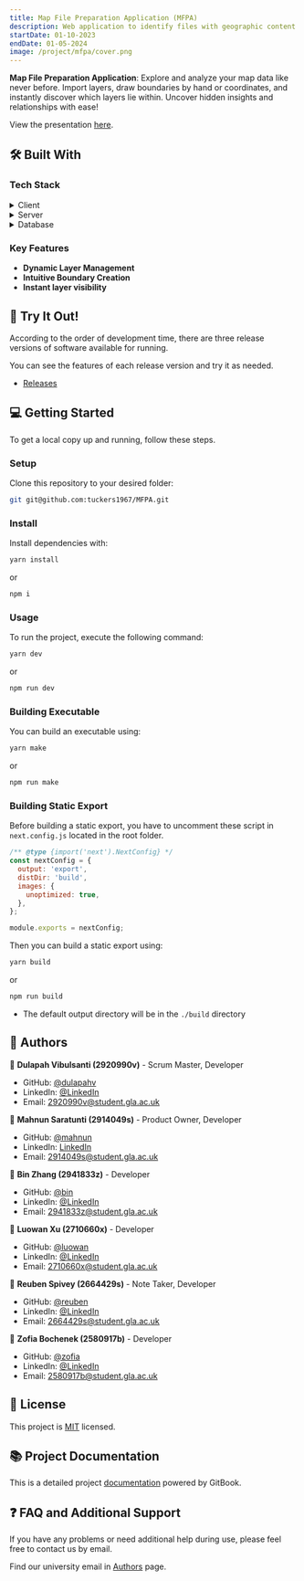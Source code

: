 ```yaml
---
title: Map File Preparation Application (MFPA)
description: Web application to identify files with geographic content that intersect or are contained within an area defined by the user, developed for defense systems company Thales UK.
startDate: 01-10-2023
endDate: 01-05-2024
image: /project/mfpa/cover.png
---
```


**Map File Preparation Application**: Explore and analyze your map data like never before. Import layers, draw boundaries by hand or coordinates, and instantly discover which layers lie within. Uncover hidden insights and relationships with ease!

View the presentation [here](https://assets.dulapahv.dev/MFPA_ppt.pdf).

## 🛠 Built With <a name="built-with"></a>

### Tech Stack <a name="tech-stack"></a>

<details>
  <summary>Client</summary>
  <ul>
    <li>
      <a href="https://electronjs.org/">Electron.js</a>
    </li>
    <li>
      <a href="https://nextjs.org/">Next.js</a>
    </li>
    <li>
      <a href="https://tailwindcss.com/">Tailwind CSS</a>
    </li>
    <li>
      <a href="https://nextui.org/">NextUI</a>
    </li>
    <li>
      <a href="https://daisyui.com/">DaisyUI</a>
    </li>
  </ul>
</details>

<details>
  <summary>Server</summary>
  <ul>
    <li>
      <a href="https://vercel.com/">Vercel</a>
    </li>
  </ul>
</details>

<details>
  <summary>Database</summary>
  <ul>
    <li>
      <a href="https://sqlite.org/">SQLite</a>
    </li>
  </ul>
</details>

### Key Features <a name="key-features"></a>

- **Dynamic Layer Management**
- **Intuitive Boundary Creation**
- **Instant layer visibility**

## 🚀 Try It Out! <a name="try-it-out"></a>

According to the order of development time, there are three release versions of software available for running.

You can see the features of each release version and try it as needed.

- [Releases](https://github.com/tuckers1967/MFPA/releases)

## 💻 Getting Started <a name="getting-started"></a>

To get a local copy up and running, follow these steps.

### Setup

Clone this repository to your desired folder:

```sh
git git@github.com:tuckers1967/MFPA.git
```

### Install

Install dependencies with:

```sh
yarn install
```

or

```sh
npm i
```

### Usage

To run the project, execute the following command:

```sh
yarn dev
```

or

```sh
npm run dev
```

### Building Executable

You can build an executable using:

```sh
yarn make
```

or

```sh
npm run make
```

### Building Static Export

Before building a static export, you have to uncomment these script in `next.config.js` located in the root folder.

```js
/** @type {import('next').NextConfig} */
const nextConfig = {
  output: 'export',
  distDir: 'build',
  images: {
    unoptimized: true,
  },
};

module.exports = nextConfig;
```

Then you can build a static export using:

```sh
yarn build
```

or

```sh
npm run build
```

- The default output directory will be in the `./build` directory

## 👥 Authors <a name="authors"></a>

👤 **Dulapah Vibulsanti (2920990v)** - Scrum Master, Developer

- GitHub: [@dulapahv](https://github.com/githubhandle)
- LinkedIn: [@LinkedIn](https://linkedin.com/in/dulapahv)
- Email: 2920990v@student.gla.ac.uk

👤 **Mahnun Saratunti (2914049s)** - Product Owner, Developer

- GitHub: [@mahnun](https://github.com/githubhandle)
- LinkedIn: [LinkedIn](https://linkedin.com/in/linkedinhandle)
- Email: 2914049s@student.gla.ac.uk

👤 **Bin Zhang (2941833z)** - Developer

- GitHub: [@bin](https://github.com/BradyZzzZ)
- LinkedIn: [@LinkedIn](https://www.linkedin.com/in/bin-zhang-304171293/)
- Email: 2941833z@student.gla.ac.uk

👤 **Luowan Xu (2710660x)** - Developer

- GitHub: [@luowan](https://github.com/githubhandle)
- LinkedIn: [@LinkedIn](https://linkedin.com/in/linkedinhandle)
- Email: 2710660x@student.gla.ac.uk

👤 **Reuben Spivey (2664429s)** - Note Taker, Developer

- GitHub: [@reuben](https://github.com/githubhandle)
- LinkedIn: [@LinkedIn](https://linkedin.com/in/linkedinhandle)
- Email: 2664429s@student.gla.ac.uk

👤 **Zofia Bochenek (2580917b)** - Developer

- GitHub: [@zofia](https://github.com/githubhandle)
- LinkedIn: [@LinkedIn](https://linkedin.com/in/linkedinhandle)
- Email: 2580917b@student.gla.ac.uk

## 📝 License <a name="license"></a>

This project is [MIT](./LICENSE) licensed.

## 📚 Project Documentation <a name="project-documentation"></a>

This is a detailed project [documentation](https://sh21-x-thales-uk.gitbook.io/docs/) powered by GitBook.

## ❓ FAQ and Additional Support <a name="faq-and-additional-support"></a>

If you have any problems or need additional help during use, please feel free to contact us by email.

Find our university email in <a href="#authors">Authors</a> page.
